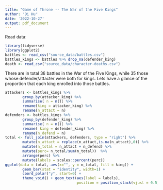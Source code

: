 ```yaml
---
title: "Game of Throne -- The War of the Five Kings"
author: "Di Hu"
date: '2022-10-27'
output: pdf_document
---
```


Read data:
```r
library(tidyverse)
library(ggplot2)
battles <- read_csv("source_data/battles.csv") 
battles_kings <- battles %>% drop_na(defender_king)
death <- read_csv("source_data/character-deaths.csv")
```
There are in total 38 battles in the War of the Five Kings, while 35 those whose defender/attacter were both for kings. Lets have a glance of the proportion that each king enrolled into those battles.
```r
attackers <- battles_kings %>%
        group_by(attacker_king) %>%
        summarise( n = n()) %>%
        rename(king = attacker_king) %>%
        rename(n_attact = n)
defenders <- battles_kings %>% 
        group_by(defender_king) %>% 
        summarise( n = n()) %>%
        rename( king = defender_king) %>%
        rename(n_defend = n)
total <- full_join(attackers, defenders, type = "right") %>%
        mutate(n_attact = replace(n_attact,is.na(n_attact),0)) %>%
        mutate(n_total = n_attact + n_defend) %>%
        mutate(perc= n_total/sum(n_total))  %>% 
        arrange(perc) %>%
        mutate(labels = scales::percent(perc))
ggplot(data = total, aes(x="", y = n_total, fill = king)) +
        geom_bar(stat = "identity", width=1) +
        coord_polar("y", start=0) +
        theme_void() + geom_text(aes(label = labels),
                                 position = position_stack(vjust = 0.5))
```
